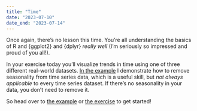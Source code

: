```yaml
---
title: "Time"
date: "2023-07-10"
date_end: "2023-07-14"
---
```


Once again, there's no lesson this time. You're all understanding the basics of R and {ggplot2} and {dplyr} *really well* (I'm seriously so impressed and proud of you all!).

In your exercise today you'll visualize trends in time using one of three different real-world datasets. [In the example](/example/11-example.qmd) I demonstrate how to remove seasonality from time series data, which is a useful skill, but *not always applicable* to every time series dataset. If there's no seasonality in your data, you don't need to remove it.

So head over to [the example](/example/11-example.qmd) or [the exercise](/assignment/11-exercise.qmd) to get started!
